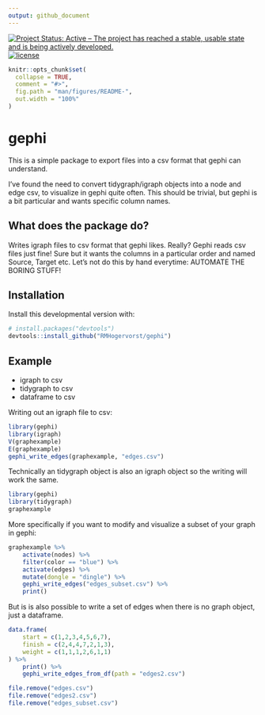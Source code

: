 ```yaml
---
output: github_document
---
```

[![Project Status: Active – The project has reached a stable, usable state and is being actively developed.](http://www.repostatus.org/badges/latest/active.svg)](http://www.repostatus.org/#active) [![license](https://img.shields.io/badge/license-MIT + file LICENSE-lightgrey.svg)](http://choosealicense.com/)

<!-- README.md is generated from README.Rmd. Please edit that file -->

```r
knitr::opts_chunk$set(
  collapse = TRUE,
  comment = "#>",
  fig.path = "man/figures/README-",
  out.width = "100%"
)
```
# gephi

This is a simple package to export files into a csv format that 
gephi can understand.


I've found the need to convert tidygraph/igraph objects into a node and edge csv, to visualize in gephi quite often. 
This should be trivial, but gephi is a bit particular and wants specific column names. 

## What does the package do?
Writes igraph files to csv format that gephi likes.
Really? Gephi reads csv files just fine! 
Sure but it wants the columns in a particular order and named Source, Target etc. Let's not do this by hand everytime: AUTOMATE THE BORING STUFF! 


## Installation

Install this developmental version with:

```r
# install.packages("devtools")
devtools::install_github("RMHogervorst/gephi")
```


## Example

* igraph to csv
* tidygraph to csv
* dataframe to csv

Writing out an igraph file to csv:

```r
library(gephi)
library(igraph)
V(graphexample)
E(graphexample)
gephi_write_edges(graphexample, "edges.csv")
```

Technically an tidygraph object is also an igraph object
so the writing will work the same.

```r
library(gephi)
library(tidygraph)
graphexample
```

More specifically if you want to modify and 
visualize a subset of your
graph in gephi:

```r
graphexample %>% 
    activate(nodes) %>% 
    filter(color == "blue") %>% 
    activate(edges) %>% 
    mutate(dongle = "dingle") %>% 
    gephi_write_edges("edges_subset.csv") %>% 
    print()
```

But is is also possible to write a set of edges when there is
no graph object, just a dataframe.

```r
data.frame(
    start = c(1,2,3,4,5,6,7),
    finish = c(2,4,4,7,2,1,3),
    weight = c(1,1,1,2,6,1,1)
) %>% 
    print() %>% 
    gephi_write_edges_from_df(path = "edges2.csv")
```



```r
file.remove("edges.csv")
file.remove("edges2.csv")
file.remove("edges_subset.csv")
```


